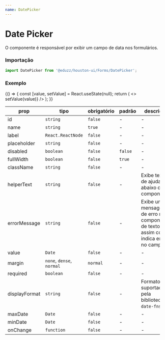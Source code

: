 ```yaml
---
name: DatePicker
---
```




# Date Picker

O componente é responsável por exibir um campo de data nos formulários.

### Importação

```js
import DatePicker from '@eduzz/houston-ui/Forms/DatePicker';
```

### Exemplo

<Playground>
  {() => {
    const [value, setValue] = React.useState(null);
    return (
      <>
        <DatePicker label='Data' value={value} onChange={value => setValue(value)} />
      </>
    );
  }}
</Playground>

| prop          | tipo                      | obrigatório | padrão  | descrição                                                                           |
| ------------- | ------------------------- | ----------- | ------- | ----------------------------------------------------------------------------------- |
| id            | `string`                  | `false`     | -       | -                                                                                   |
| name          | `string`                  | `true`      | -       | -                                                                                   |
| label         | `React.ReactNode`         | `false`     | -       | -                                                                                   |
| placeholder   | `string`                  | `false`     | -       | -                                                                                   |
| disabled      | `boolean`                 | `false`     | `false` | -                                                                                   |
| fullWidth     | `boolean`                 | `false`     | `true`  | -                                                                                   |
| className     | `string`                  | `false`     | -       | -                                                                                   |
| helperText    | `string`                  | `false`     | -       | Exibe texto de ajuda abaixo do componente.                                          |
| errorMessage  | `string`                  | `false`     | -       | Exibe uma mensagem de erro no componente de texto, assim como indica erro no campo. |
| value         | `Date`                    | `false`     | -       | -                                                                                   |
| margin        | `none`, `dense`, `normal` | `normal`    | -       | -                                                                                   |
| required      | `boolean`                 | `false`     | -       | -                                                                                   |
| displayFormat | `string`                  | `false`     | -       | Formatos suportados pela biblioteca `date-fns`.                                     |
| maxDate       | `Date`                    | `false`     | -       | -                                                                                   |
| minDate       | `Date`                    | `false`     | -       | -                                                                                   |
| onChange      | `function`                | `false`     | -       | -                                                                                   |
